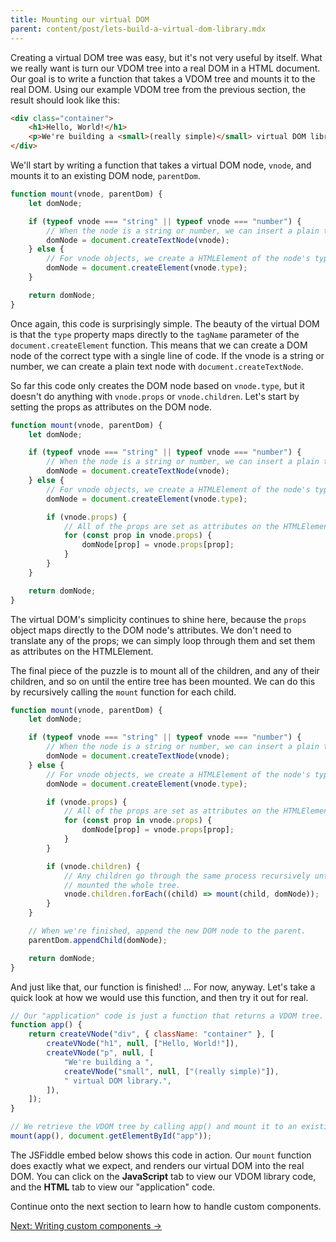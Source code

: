 ```yaml
---
title: Mounting our virtual DOM
parent: content/post/lets-build-a-virtual-dom-library.mdx
---
```


Creating a virtual DOM tree was easy, but it's not very useful by itself. What we really want is turn our VDOM tree into a real DOM in a HTML document. Our goal is to write a function that takes a VDOM tree and mounts it to the real DOM. Using our example VDOM tree from the previous section, the result should look like this:

```html
<div class="container">
    <h1>Hello, World!</h1>
    <p>We're building a <small>(really simple)</small> virtual DOM library.</p>
</div>
```

<CarbonAd />

We'll start by writing a function that takes a virtual DOM node, `vnode`, and mounts it to an existing DOM node, `parentDom`.

```js
function mount(vnode, parentDom) {
    let domNode;

    if (typeof vnode === "string" || typeof vnode === "number") {
        // When the node is a string or number, we can insert a plain text node.
        domNode = document.createTextNode(vnode);
    } else {
        // For vnode objects, we create a HTMLElement of the node's type.
        domNode = document.createElement(vnode.type);
    }

    return domNode;
}
```

Once again, this code is surprisingly simple. The beauty of the virtual DOM is that the `type` property maps directly to the `tagName` parameter of the `document.createElement` function. This means that we can create a DOM node of the correct type with a single line of code. If the vnode is a string or number, we can create a plain text node with `document.createTextNode`.

So far this code only creates the DOM node based on `vnode.type`, but it doesn't do anything with `vnode.props` or `vnode.children`. Let's start by setting the props as attributes on the DOM node.

```js
function mount(vnode, parentDom) {
    let domNode;

    if (typeof vnode === "string" || typeof vnode === "number") {
        // When the node is a string or number, we can insert a plain text node.
        domNode = document.createTextNode(vnode);
    } else {
        // For vnode objects, we create a HTMLElement of the node's type.
        domNode = document.createElement(vnode.type);

        if (vnode.props) {
            // All of the props are set as attributes on the HTMLElement.
            for (const prop in vnode.props) {
                domNode[prop] = vnode.props[prop];
            }
        }
    }

    return domNode;
}
```

The virtual DOM's simplicity continues to shine here, because the `props` object maps directly to the DOM node's attributes. We don't need to translate any of the props; we can simply loop through them and set them as attributes on the HTMLElement.

The final piece of the puzzle is to mount all of the children, and any of their children, and so on until the entire tree has been mounted. We can do this by recursively calling the `mount` function for each child.

```js
function mount(vnode, parentDom) {
    let domNode;

    if (typeof vnode === "string" || typeof vnode === "number") {
        // When the node is a string or number, we can insert a plain text node.
        domNode = document.createTextNode(vnode);
    } else {
        // For vnode objects, we create a HTMLElement of the node's type.
        domNode = document.createElement(vnode.type);

        if (vnode.props) {
            // All of the props are set as attributes on the HTMLElement.
            for (const prop in vnode.props) {
                domNode[prop] = vnode.props[prop];
            }
        }

        if (vnode.children) {
            // Any children go through the same process recursively until we have
            // mounted the whole tree.
            vnode.children.forEach((child) => mount(child, domNode));
        }
    }

    // When we're finished, append the new DOM node to the parent.
    parentDom.appendChild(domNode);

    return domNode;
}
```

And just like that, our function is finished! ... For now, anyway. Let's take a quick look at how we would use this function, and then try it out for real.

```js
// Our "application" code is just a function that returns a VDOM tree.
function app() {
    return createVNode("div", { className: "container" }, [
        createVNode("h1", null, ["Hello, World!"]),
        createVNode("p", null, [
            "We're building a ",
            createVNode("small", null, ["(really simple)"]),
            " virtual DOM library.",
        ]),
    ]);
}

// We retrieve the VDOM tree by calling app() and mount it to an existing DOM node.
mount(app(), document.getElementById("app"));
```

The JSFiddle embed below shows this code in action. Our `mount` function does exactly what we expect, and renders our virtual DOM into the real DOM. You can click on the **JavaScript** tab to view our VDOM library code, and the **HTML** tab to view our "application" code.

<JSFiddleEmbed src="https://jsfiddle.net/wildlyinaccurate/uzbn4gw7/13/embedded/result,html,js/" />

Continue onto the next section to learn how to handle custom components.

[Next: Writing custom components &rarr;](/lets-build-a-virtual-dom-library/writing-custom-components)
